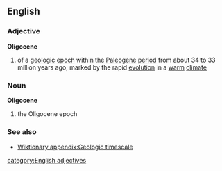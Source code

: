==English==
===Adjective===
{{wikipedia}}
'''Oligocene'''
#{{geology}} of a [[geologic]] [[epoch]] within the [[Paleogene]] [[period]] from about 34 to 33 million years ago; marked by the rapid [[evolution]] in a [[warm]] [[climate]]
===Noun===
'''Oligocene'''
#{{geology}} the Oligocene epoch
===See also===
*[[Wiktionary appendix:Geologic timescale]]
[[category:English adjectives]]